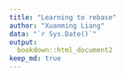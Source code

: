 ```yaml
---
title: "Learning to rebase"
author: "Xuanming Liang"
data: "`r Sys.Date()`"
output:
  bookdown::html_document2
keep_md: true
---
```

